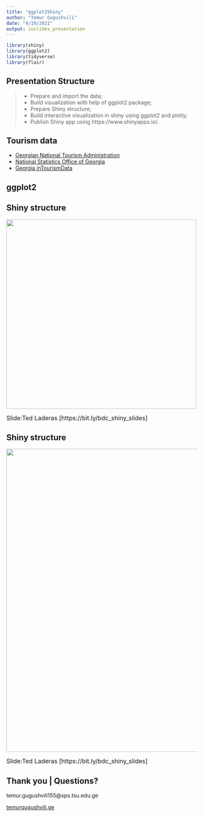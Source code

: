 ```yaml
---
title: "ggplot2Shiny"
author: "Temur Gugushvili"
date: "4/19/2021"
output: ioslides_presentation
---
```


```r
library(shiny)
library(ggplot2)
library(tidyverse)
library(flair)
```


## Presentation Structure {data-background=/Users/macbook/Documents/test/rmarkdown/first_test/Occupation_3.png data-background-size=cover }

>- Prepare and import the data; 
>- Build visualization with help of ggplot2 package;
>- Prepare Shiny structure; 
>- Build interactive visualization in shiny using ggplot2 and plotly;
>- Publish Shiny app using https://www.shinyapps.io/. 

## Tourism data {data-background=/Users/macbook/Documents/test/rmarkdown/first_test/Occupation_3.png data-background-size=cover }

- [Georgian National Tourism Administration](https://gnta.ge/statistics/)
- [National Statistics Office of Georgia](https://www.geostat.ge/en/modules/categories/100/tourism-statistics)
- [Georgia inTourismData](https://temurgugushvili.shinyapps.io/tourism_data/)

## ggplot2 {data-background=/Users/macbook/Documents/test/rmarkdown/first_test/Occupation_3.png data-background-size=cover}

## Shiny structure {data-background=/Users/macbook/Documents/test/rmarkdown/first_test/Occupation_3.png data-background-size=cover}

<img src="image/architecture_peng.jpeg" width=500>

<font size="3"> 
Slide:Ted Laderas [https://bit.ly/bdc_shiny_slides]
</font> 

## Shiny structure {data-background=/Users/macbook/Documents/test/rmarkdown/first_test/Occupation_3.png data-background-size=cover}

<img src="image/shiny-architecture.png" width=800>

<font size="3"> 
Slide:Ted Laderas [https://bit.ly/bdc_shiny_slides]
</font>

## Thank you | Questions? {data-background=/Users/macbook/Documents/test/rmarkdown/first_test/Occupation_3.png data-background-size=cover}


temur.gugushvili155@sps.tsu.edu.ge 

[temurgugushvili.ge](https://temurgugushvili.ge/)

